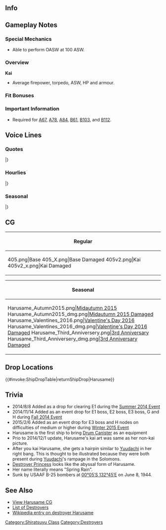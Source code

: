 ==Info==
{{KanmusuInfo|ID=205}}
{{KanmusuInfo|ID=205a}}

==Gameplay Notes==
===Special Mechanics===
* Able to perform OASW at 100 ASW.

===Overview===
'''Kai'''
* Average firepower, torpedo, ASW, HP and armour.

===Fit Bonuses===
{{:{{BASEPAGENAME}}/Equipment Bonuses}}
{{clear}}

===Important Information===
* Required for [[Quests#A67|A67]], [[Quests#A78|A78]], [[Quests#A84|A84]], [[Quests#B61|B61]], [[Quests#B103|B103]], and [[Quests#B112|B112]].

==Voice Lines==
===Quotes===
{{ShipquoteHeader}}
{{ShipquoteKai
|scenario = Introduction
|origin = 白露型駆逐艦五番艦の春雨です、はい。輸送作戦はお任せください……です。
|translation = I'm the 5th ship of the Shiratsuyu-class destroyers, Harusame. Yes, please leave the transport operations up... to me.
|audio = Harusame-Introduction.ogg
}}
{{ShipquoteKai
|scenario = Library
|origin = 白露型駆逐艦五番艦の春雨です。
おいしそう…ってその春雨とは違います！村雨や夕立姉さんたちと共に第二駆逐隊として海を駆け巡りました！
輸送や護衛任務は、少し得意なんです。はい！
|translation = I'm the 5th ship of the Shiratsuyu-class destroyers, Harusame.
"That's delicious"... Hey, I'm not that kind of harusame!<ref>[https://en.wikipedia.org/wiki/Cellophane_noodles Cellophane noodles] are called harusame in Japan.</ref> I journeyed across the seas with Murasame and Yuudachi nee-san as part of the 2nd Destroyer Division!
Transport or escort missions are kind of my speciality. Yes!
|audio = Harusame-Library.ogg
}}
{{ShipquoteKai
|scenario = Secretary 1
|origin = 春雨に…ご用なのですか？
|translation = Did you... need me?
|audio = Harusame-Secretary_1.ogg
}}
{{ShipquoteKai
|scenario = Secretary 2
|origin = ひゃうっ！…し、司令官！？あの…補給物資は大丈夫、無事ですから…
|translation = Hyaah! ...Co, commander!? Umm... the supplies are fine; they're fine so...
|audio = Harusame-Secretary_2.ogg
}}
{{ShipquoteKai
|scenario = Secretary 3
|origin = 司令官、あの…私、次の輸送作戦があるので･･･すみません。
|translation = Ummm Commander... I have another transport operation coming up so... Excuse me.
|audio = Harusame-Secretary_3.ogg
}}
{{ShipquoteKai
|scenario = Secretary Idle
|origin = 司令官？……あの、司令官？……忙しいのかしら。……うん、私も頑張ろう！
|translation = Commander? ...Ummm, Commander? ...I guess he's busy... Yup, I'll work hard too!
|audio = Harusame-Idle.ogg
}}
{{ShipquoteKai
|scenario = Secretary (Married)
|origin = あの、上手く言えないんですけど……いつも感謝しています。ほんとです
|translation = Ummm, I can't express it properly but... I'm always thankful. I really am.
|audio = Harusame-Wedding_Line.ogg
}}
{{ShipquoteKai
|scenario = Wedding
|origin = 司令官……あ、あの、なんでしょうか？　新しい輸送任務でしょうか？　え、違うの？　じゃあ夜戦任務？　それも違う？　え……これを私に……ふふ、大事にします。
|translation = Commander... Uh, ummm, what is it? Is it a new transport mission? Eh, it isn't? Then a night battle mission? Wrong again? Eh... for me... Fufu, I'll treasure it.
|audio = Harusame-Wedding.ogg
}}
{{ShipquoteKai
|scenario = Player's Score
|origin = 業務連絡が…あの…見てください。
|translation = A communique has... umm... please read it.
|audio = Harusame-Looking_At_Scores.ogg
}}
{{ShipquoteKai
|scenario = Joining the Fleet
|origin = はい、白露型五番艦春雨…出撃です！
|translation = Yes, 5th ship of the Shiratsuyu-class, Harusame... Sortieing!
|audio = Harusame-Joining_A_Fleet.ogg
}}
{{ShipquoteKai
|scenario = Equipment 1
|origin = これで…輸送任務がはかどります。
|translation = With this... the transport missions will go smoothly.
|audio = Harusame-Equipment_1.ogg
}}
{{ShipquoteKai
|scenario = Equipment 2
|origin = これなら、護衛もしっかりできそう…
|translation = This will let me do escorts properly...
|audio = Harusame-Equipment_2.ogg
}}
{{ShipquoteKai
|scenario = Equipment 3
|origin = ありがとうございます！助かります！
|translation = Thank you! This helps!
|audio = Harusame-Supply.ogg
}}
{{ShipquoteKai
|scenario = Supply
|origin = はい、どうぞ。
|translation = Yes, please.
|audio = Harusame-Equipment_3.ogg
}}
{{ShipquoteKai
|scenario = Docking (Minor Damage)
|origin = はい、お風呂いただきます
|translation = Yes, I'll go take a bath.
|audio = Harusame-Docking_Minor.ogg
}}
{{ShipquoteKai
|scenario = Docking (Major Damage)
|origin = 少し、疲れてしましました…はい
|translation = I'm... a bit tired... yes.
|audio = Harusame-Docking_Major.ogg
}}
{{ShipquoteKai
|scenario = Construction
|origin = 新しい艦が、はい、できました
|translation = Yes, a new ship has been completed.
|audio = Harusame-Construction.ogg
}}
{{ShipquoteKai
|scenario = Returning from Sortie
|origin = 作戦完了。艦隊帰投です、はい。
|translation = Operation complete. The fleet has returned, yes.
|audio = Harusame-Returning_From_Sortie.ogg
}}
{{ShipquoteKai
|scenario = Starting a Sortie
|origin = 第二駆逐隊、春雨、出撃ですね！
|translation = 2nd Destroyer Division, Harusame. Sortieing!
|audio = Harusame-Starting_A_Sortie.ogg
}}
{{ShipquoteKai
|scenario = Starting a Battle
|origin = 砲戦、始めます
|translation = Beginning combat.
|audio = Harusame-Battle_Start.ogg
}}
{{ShipquoteKai
|scenario = Attack
|origin = しっかり護衛しないと
|translation = I have to escort properly.
|audio = Harusame-Attack.ogg
}}
{{ShipquoteKai
|scenario = Night Battle Attack 
|origin = 守り切ります！
|translation = I'll protect everyone!
|audio = Harusame-Night_Attack.ogg
}}
{{ShipquoteKai
|scenario = Night Battle
|origin = 夜戦、突入させていただきます。
|translation = Let's charge into night battle.
|audio = Harusame-Night_Battle.ogg
}}
{{ShipquoteKai
|scenario = MVP
|origin = 春雨が一番活躍って…本当？本当なの？…はい、少し、嬉しいです。
|translation = I really had the highest... performance? Are you serious? ...Yay, I'm a bit, happy.
|audio = Harusame-MVP.ogg
}}
{{ShipquoteKai
|scenario = Minor Damage 1
|origin = きゃぁっ！
|translation = Kyaa!
|audio = Harusame-Minor_Damage_1.ogg
}}
{{ShipquoteKai
|scenario = Minor Damage 2
|origin = や、やめて～！
|translation = S-Stop it~!
|audio = Harusame-Minor_Damage_2.ogg
}}
{{ShipquoteKai
|scenario = Major Damage
|origin = や、やられました・・・護衛任務はまだ続行出来ます。
|translation = T-they got me... I can still continue the escort mission.
|audio = Harusame-Major_Damage.ogg
}}
{{ShipquoteKai
|scenario = Sunk
|origin = もうダメ…です…ね…村雨姉さん…今度は、先にいきます、ね…
|translation = I can't... go on... Murasame nee-san... This time, I'll go on ahead...<ref>Murasame was sunk 1 year and 3 months earlier.</ref>
|audio = Harusame-Sunk.ogg
}}
|} <references/>

{{clear}}

===Hourlies===
{{ShipquoteHeader | type = hourly}}
{{ShipquoteKai
|scenario = 00:00 
|origin = 午前0時です。あの、日付が変わりましたね
|translation = It's 12am. Umm, the date has changed.
|audio = Harusame-00.ogg
}}
{{ShipquoteKai
|scenario = 01:00 
|origin = マルヒトマルマル。司令官、真夜中です。はい
|translation = 0100. It's the dead of night Commander. Yes.
|audio = Harusame-01.ogg
}}
{{ShipquoteKai
|scenario = 02:00 
|origin = マルフタマルマル。丑三つ時ですね。少し…いえ！怖くなんかないです
|translation = 0200. It's the dead of night huh. It's a bit... No! I'm not scared at all.<ref>丑三つ時 literally means 'Hour of the Ox' and refers to time between 0200 ~ 0230.</ref>
|audio = Harusame-02.ogg
}}
{{ShipquoteKai
|scenario = 03:00 
|origin = マルサンマルマル。ふああ…ううっ、ごめんなさい。気を付けます
|translation = 0300. *yawn*... Uuu, sorry. I'll be more motivated.
|audio = Harusame-03.ogg
}}
{{ShipquoteKai
|scenario = 04:00 
|origin = マルヨンマルマル。ねっ、眠く… だっ、大丈夫！眠くなんかないです、はい！
|translation = 0400. Hey, I'm a bit... I, I'm fine! I'm not sleepy at all, yes!
|audio = Harusame-04.ogg
}}
{{ShipquoteKai
|scenario = 05:00 
|origin = マルゴーマルマル。司令官、朝になってしまいました。おはようございます
|translation = 0500. It's morning Admiral. Good morning.
|audio = Harusame-05.ogg
}}
{{ShipquoteKai
|scenario = 06:00 
|origin = マルロクマルマル。朝ごはん、春雨が作ってもいいでしょうか？はい！作ります
|translation = 0600. Shall I make breakfast? Yes! I'll go make it.
|audio = Harusame-06.ogg
}}
{{ShipquoteKai
|scenario = 07:00 
|origin = マルナナマルマル。朝ごはんは麻婆はる…　嘘です。和定食にしてみました。どうぞ
|translation = 0700. Today's breakfast is mapo haru... Just kidding. I made a Japanese set meal. Help yourself.<ref>She was joking about making [https://cookpad.com/recipe/1224127 Mapo harusame].</ref>
|audio = Harusame-07.ogg
}}
{{ShipquoteKai
|scenario = 08:00 
|origin = マルハチマルマル。今日も輸送作戦、頑張りましょう。輸送や護衛は大切です
|translation = 0800. I'll do my best with the transport operations today. Transportation and escorting is important.
|audio = Harusame-08.ogg
}}
{{ShipquoteKai
|scenario = 09:00 
|origin = マルキューマルマル。村雨姉さんは元気でやってるかな。ふう…
|translation = 0900. I wonder if Murasame nee-san is doing well. Fuu~...
|audio = Harusame-09.ogg
}}
{{ShipquoteKai
|scenario = 10:00 
|origin = ヒトマルマルマル。お昼は…あっ、まだお昼には早いですね。すみません
|translation = 1000. For lunch... Ah, it's still too early for lunch. Sorry.
|audio = Harusame-10.ogg
}}
{{ShipquoteKai
|scenario = 11:00 
|origin = ヒトヒトマルマル。司令官、お昼は何にしますか？たまには外食も。あ、あの…
|translation = 1100. What do you want for lunch Commander? It'd be nice to eat out once in a while. Uh, ummm...
|audio = Harusame-11.ogg
}}
{{ShipquoteKai
|scenario = 12:00 
|origin = ヒトフタマルマル。えっ、司令官とお昼、外でご一緒でいいんですか？嬉しいです
|translation = 1200. Eh, it's fine for you to go out with me for lunch Commander? I'm happy.
|audio = Harusame-12.ogg
}}
{{ShipquoteKai
|scenario = 13:00 
|origin = ヒトサンマルマル。洋食屋さん、本当に楽しかったです。嬉しいです、はい
|translation = 1300. The western restaurant was really fun. I'm happy, yes.
|audio = Harusame-13.ogg
}}
{{ShipquoteKai
|scenario = 14:00 
|origin = ヒトヨンマルマル。あれ？あんなところに夕立姉さんが。危なくないですか？
|translation = 1400. Oh? What's Yuudachi nee-san doing in a place like that. Isn't it dangerous?<ref>Yuudachi and Amatsukaze charged the rear of the USN formation at [https://en.wikipedia.org/wiki/Naval_Battle_of_Guadalcanal Guadalcanal]. This resulted in them being crippled.</ref>
|audio = Harusame-14.ogg
}}
{{ShipquoteKai
|scenario = 15:00 
|origin = ヒトゴーマルマル。司令官。あ、あの…お八つお持ちいたしましょうか？
|translation = 1500. Commander. Uh, umm... Shall I bring some snacks?
|audio = Harusame-15.ogg
}}
{{ShipquoteKai
|scenario = 16:00 
|origin = ヒトロクマルマル。少し日が陰ってきましたね。そろそろ夕方です、はい
|translation = 1600. The day is starting to end. It's almost evening, yes.
|audio = Harusame-16.ogg
}}
{{ShipquoteKai
|scenario = 17:00 
|origin = ヒトナナマルマル。司令官、夕焼けが綺麗ですね。ずっと見ていたいです
|translation = 1700. Commander, the sunset is beautiful right. I could watch it forever.
|audio = Harusame-17.ogg
}}
{{ShipquoteKai
|scenario = 18:00 
|origin = ヒトハチマルマル。お夕飯を用意しますね。司令官、何がいいですか？
|translation = 1800. I'll go prepare dinner alright? What would you like Commander?
|audio = Harusame-18.ogg
}}
{{ShipquoteKai
|scenario = 19:00 
|origin = ヒトキューマルマル。やっちゃいました。春雨特製 麻婆春雨。たっ、食べて！
|translation = 1900. It's done. My special mapo harusame. T-Try it!
|audio = Harusame-19.ogg
}}
{{ShipquoteKai
|scenario = 20:00 
|origin = フタマルマルマル。ご夕食いかがでしたか？胡麻油と五香粉が秘伝なんです
|translation = 2000. How was dinner? The secret ingredients were sesame oil and five-spice powder.<ref>[https://en.wikipedia.org/wiki/Five-spice_powder Five-spice powder] is a mix of star anise, cloves, chinese cinnamon, sichuan pepper and fennel seeds.</ref>
|audio = Harusame-20.ogg
}}
{{ShipquoteKai
|scenario = 21:00 
|origin = フタヒトマルマル。司令官、先に洗い物片づけてしまいますね。すみません
|translation = 2100. I'll go do the dishes Commander. Excuse me.
|audio = Harusame-21.ogg
}}
{{ShipquoteKai
|scenario = 22:00 
|origin = フタフタマルマル。司令官、そろそろ明日の輸送作戦の打ち合わせを。あの…
|translation = 2200. It's almost time to plan out tomorrow's transport operations Commander. Ummm...
|audio = Harusame-22.ogg
}}
{{ShipquoteKai
|scenario = 23:00 
|origin = フタサンマルマル。あっ、あの。司令官、今日も本当にお疲れ様でした
|translation = 2300. Ah, ummm. Thank you so much for your hard work today Commander.
|audio = Harusame-23.ogg
}}
|} <references/>

{{clear}}

===Seasonal===
{{SeasonalHeaderOld}}
{{SeasonalQuote
|scenario = [[Seasonal/Mid_Autumn_2015_Seasonal_Update|Midautumn 2015]]
|origin = いつまでも、司令官と一緒に、第二駆逐隊で、頑張りたいです。はい。
|translation =	Destroyer Division 2 will always be working hard by your side, Commander. Yes.
|audio = Harusame_Mid_Autumn2015.ogg
|notes =
}}
|}<references/>

{{clear}}

==CG==
{| class="mw-collapsible mw-collapsed wikitable" style="width: 100%;"
!Regular
|-
|<gallery>
405.png|Base
405_X.png|Base Damaged
405v2.png|Kai
405v2_x.png|Kai Damaged
</gallery>
|}

{| class="mw-collapsible mw-collapsed wikitable" style="width: 100%;"
!Seasonal
|-
|<gallery>
Harusame_Autumn2015.png|[[Seasonal/Mid_Autumn_2015_Seasonal_Update|Midautumn 2015]]
Harusame_Autumn2015_dmg.png|[[Seasonal/Mid_Autumn_2015_Seasonal_Update|Midautumn 2015 Damaged]]
Harusame_Valentines_2016.png|[[Seasonal/Valentine%27s_Day_2016|Valentine's Day 2016]]
Harusame_Valentines_2016_dmg.png|[[Seasonal/Valentine%27s_Day_2016|Valentine's Day 2016 Damaged]]
Harusame_Third_Anniversery.png|[[Seasonal/Third_Anniversary|3rd Anniversary]]
Harusame_Third_Anniversery_dmg.png|[[Seasonal/Third_Anniversary|3rd Anniversary Damaged]]
</gallery>
|}

==Drop Locations==
{{#invoke:ShipDropTable|returnShipDrop|Harusame}}

==Trivia==
*2014/8/8 Added as a drop for clearing E1 during the [[Summer 2014 Event]]
*2014/11/14 Added as an event drop for E1 boss, E2 boss, E3 boss, G and H during [[Fall 2014 Event]]
*2015/2/6 Added as an event drop for E3 boss and H nodes on difficulties of medium or higher during [[Winter 2015 Event]]
*Harusame is the first ship to bring [[Drum Canister]] as an equipment
*Prio to 2014/12/1 update, Harusame's kai art was same as her non-kai picture. 
*After you kai Harusame, she gets a hairpin similar to [[Yuudachi]] in her right bang. This is thought to be illustrated because they were both present during [[Yuudachi]]'s rampage in the Solomons.
*[[Destroyer Princess]] looks like the abyssal form of Harusame.
*Her name literally means "Spring Rain".
*Sunk by USAAF B-25 bombers at [http://tools.wmflabs.org/geohack/geohack.php?pagename=Japanese_destroyer_Harusame_%281937%29&params=00_05_S_132_45_E_ 00°05′S 132°45′E] on June 8, 1944.

==See Also==
*[[{{PAGENAMEE}}/Gallery|View Harusame CG]]
*[[EliteDD|List of Destroyers]]
*[[wikipedia:Japanese destroyer Harusame (1935)| Wikipedia entry on destroyer Harusame]]
{{Shiplist}}
[[Category:Shiratsuyu Class]]
[[Category:Destroyers]]